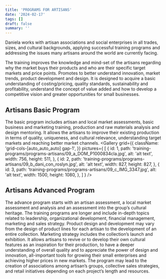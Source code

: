 ```yaml
---
title: 'PROGRAMS FOR ARTISANS'
date: '2024-02-17'
tags: []
draft: false
summary: ''
---
```

<DivContainer>
Daniela works with artisan associations and social enterprises in all trades, sizes, and cultural backgrounds, applying successful training programs and addressing the issues many artisans around the world are currently facing.

The training improves the knowledge and mind-set of the artisans regarding why the market buys their products and who are their specific target markets and price points. Promotes to better understand innovation, market trends, product development and design. It is designed to acquire a basic understanding of costing/pricing, quality standards, sustainability and profitability, understand the concept of value added and how to develop a competitive vision and greater opportunities for small businesses. 

## Artisans Basic Program

The basic program includes artisan and local market assessments, basic business and marketing training, production and raw materials analysis and design mentoring. It allows the artisans to improve their existing production in terms of quality, uniqueness, and cultural relevance, understanding target markets and reaching better market channels. 
<Gallery
  grid={{
    className: 'grid-cols-[auto_auto_auto] gap-1',
  }} 
  pictures={
    [
      {
        id: 1,
        path: 'training-programs/programs-artisans/09_a_DOM_P1000834cla.jpg',
        alt: 'alt text',
        width: 756,
        height: 511,
      },
      {
        id: 2,
        path: 'training-programs/programs-artisans/09_b_dani_con_roslyn.jpg',
        alt: 'alt text',
        width: 827,
        height: 827,
      },
      {
        id: 3,
        path: 'training-programs/programs-artisans/09_c_IMG_3347.jpg',
        alt: 'alt text',
        width: 1500,
        height: 1080,
      },
    ]
  }
/>

## Artisans Advanced Program

The advance program starts with an artisan assessment, a local market assessment and analysis and an assessment into the group’s cultural heritage.  The training programs are longer and include in-depth topics related to leadership, organizational development, financial management, marketing and sales strategy.   Product design and development may vary from the design of product lines for each artisan to the development of an entire collection. Marketing strategy includes the collection’s launch and exhibition. It allows artisans to revive or to develop their own cultural features as an inspiration for their production, to have a deeper understanding of overall quality and to appreciate the power of design and innovation, all-important tools for growing their small enterprises and achieving higher prices in new markets. The program may lead to the creation of associations among artisan’s groups, collective sales strategies, and retail initiatives depending on each project’s length and resources.
</DivContainer>